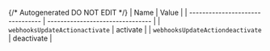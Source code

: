 {/* Autogenerated DO NOT EDIT  */}
| Name                             | Value                            |
| -------------------------------- | -------------------------------- |
| `webhooksUpdateActionactivate`   | activate                         |
| `webhooksUpdateActiondeactivate` | deactivate                       |
